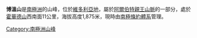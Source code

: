 {{unreferenced|time=2013-10-27T06:49:21+00:00}}
{{Coord|75|45|S|161|03|E|source:GNIS|display=title}}

'''博溫山'''是[[南極洲|南極洲]]的山峰，位於[[維多利亞地|維多利亞地]]，屬於[[阿爾伯特親王山脈|阿爾伯特親王山脈]]的一部分，處於[[霍華德山_(南極洲)|霍華德山]]西南面11公里，海拔高度1,875米，現時由[[南極條約體系|南極條約體系]]管理。

{{DEFAULTSORT:Mount Bowen}}
[[Category:南極洲山峰|Category:南極洲山峰]]


{{ScottCoast-geo-stub}}